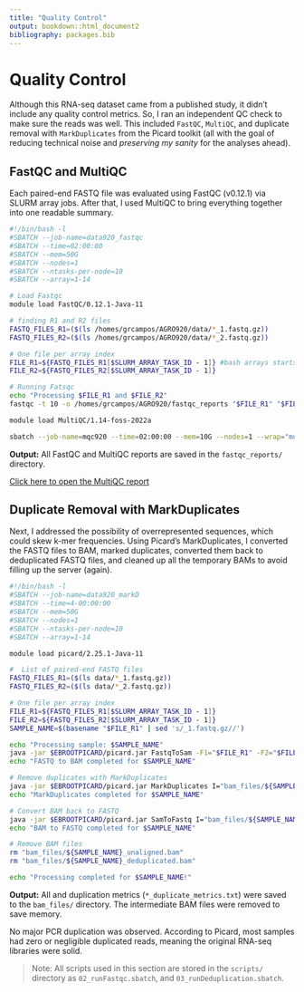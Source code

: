 ```yaml
---
title: "Quality Control"
output: bookdown::html_document2
bibliography: packages.bib
---
```


# Quality Control 

Although this RNA-seq dataset came from a published study, it didn’t include any quality control metrics. So, I ran an independent QC check to make sure the reads was well. This included `FastQC`, `MultiQC`, and duplicate removal with `MarkDuplicates` from the Picard toolkit (all with the goal of reducing technical noise and *preserving my sanity* for the analyses ahead).

## FastQC and MultiQC

Each paired-end FASTQ file was evaluated using FastQC (v0.12.1) via SLURM array jobs. After that, I used MultiQC to bring everything together into one readable summary.

```bash
#!/bin/bash -l
#SBATCH --job-name=data920_fastqc
#SBATCH --time=02:00:00
#SBATCH --mem=50G
#SBATCH --nodes=1
#SBATCH --ntasks-per-node=10
#SBATCH --array=1-14

# Load Fastqc 
module load FastQC/0.12.1-Java-11

# finding R1 and R2 files
FASTQ_FILES_R1=($(ls /homes/grcampos/AGRO920/data/*_1.fastq.gz))
FASTQ_FILES_R2=($(ls /homes/grcampos/AGRO920/data/*_2.fastq.gz))

# One file per array index
FILE_R1=${FASTQ_FILES_R1[$SLURM_ARRAY_TASK_ID - 1]} #bash arrays starts with 0
FILE_R2=${FASTQ_FILES_R2[$SLURM_ARRAY_TASK_ID - 1]}

# Running Fatsqc
echo "Processing $FILE_R1 and $FILE_R2"
fastqc -t 10 -o /homes/grcampos/AGRO920/fastqc_reports "$FILE_R1" "$FILE_R2"
```

```bash
module load MultiQC/1.14-foss-2022a

sbatch --job-name=mqc920 --time=02:00:00 --mem=10G --nodes=1 --wrap="multiqc /bulk/eakhunov/grcampos/embeddings/fastqc_reports -o /bulk/eakhunov/grcampos/embeddings/fastqc_reports"
```

**Output:** All FastQC and MultiQC reports are saved in the `fastqc_reports/` directory.

[Click here to open the MultiQC report](files/multiqc_report.html){target="_blank"}

## Duplicate Removal with MarkDuplicates

Next, I addressed the possibility of overrepresented sequences, which could skew k-mer frequencies. Using Picard’s MarkDuplicates, I converted the FASTQ files to BAM, marked duplicates, converted them back to deduplicated FASTQ files, and cleaned up all the temporary BAMs to avoid filling up the server (again).

```bash
#!/bin/bash -l
#SBATCH --job-name=data920_markD
#SBATCH --time=4-00:00:00
#SBATCH --mem=50G
#SBATCH --nodes=1
#SBATCH --ntasks-per-node=10
#SBATCH --array=1-14

module load picard/2.25.1-Java-11

#  List of paired-end FASTQ files
FASTQ_FILES_R1=($(ls data/*_1.fastq.gz))
FASTQ_FILES_R2=($(ls data/*_2.fastq.gz))

# One file per array index
FILE_R1=${FASTQ_FILES_R1[$SLURM_ARRAY_TASK_ID - 1]}
FILE_R2=${FASTQ_FILES_R2[$SLURM_ARRAY_TASK_ID - 1]}
SAMPLE_NAME=$(basename "$FILE_R1" | sed 's/_1.fastq.gz//')

echo "Processing sample: $SAMPLE_NAME"
java -jar $EBROOTPICARD/picard.jar FastqToSam -F1="$FILE_R1" -F2="$FILE_R2" O="bam_files/${SAMPLE_NAME}_unaligned.bam" -SM="$SAMPLE_NAME"
echo "FASTQ to BAM completed for $SAMPLE_NAME"

# Remove duplicates with MarkDuplicates
java -jar $EBROOTPICARD/picard.jar MarkDuplicates I="bam_files/${SAMPLE_NAME}_unaligned.bam" O="bam_files/${SAMPLE_NAME}_deduplicated.bam" M="bam_files/${SAMPLE_NAME}_duplicate_metrics.txt" REMOVE_DUPLICATES=true VALIDATION_STRINGENCY=LENIENT #Lenient: Display warnings but will continue processing even with minor errors.
echo "MarkDuplicates completed for $SAMPLE_NAME"

# Convert BAM back to FASTQ
java -jar $EBROOTPICARD/picard.jar SamToFastq I="bam_files/${SAMPLE_NAME}_deduplicated.bam" F="fastq_filtered/${SAMPLE_NAME}_R1_clean.fastq.gz" F2="/fastq_filtered/${SAMPLE_NAME}_R2_clean.fastq.gz"
echo "BAM to FASTQ completed for $SAMPLE_NAME"

# Remove BAM files
rm "bam_files/${SAMPLE_NAME}_unaligned.bam"
rm "bam_files/${SAMPLE_NAME}_deduplicated.bam"

echo "Processing completed for $SAMPLE_NAME!"
```

**Output:** All and duplication metrics (`*_duplicate_metrics.txt`) were saved to the `bam_files/` directory. The intermediate BAM files were removed to save memory.

No major PCR duplication was observed. According to Picard, most samples had zero or negligible duplicated reads, meaning the original RNA-seq libraries were solid. 

> Note: All scripts used in this section are stored in the `scripts/` directory as `02_runFastqc.sbatch`, and `03_runDeduplication.sbatch`.